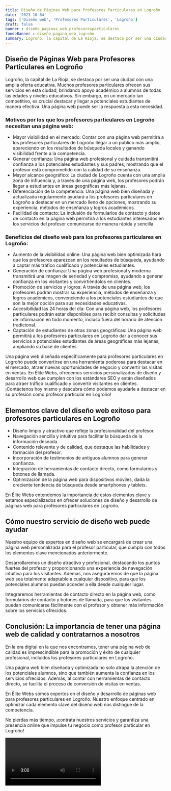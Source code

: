 ```yaml
---
title: Diseño de Páginas Web para Profesores Particulares en Logroño
date: '2023-10-04'
tags: ['Diseño web', 'Profesores Particulares', 'Logroño']
draft: false
banner : diseño_paginas_web_profesoresparticulares
fondoBanner : diseño_pagina_web_logroño
summary: Logroño, la capital de La Rioja, se destaca por ser una ciudad con una amplia oferta educativa. Muchos profesores particulares ofrecen sus servicios en esta ciudad, brindando apoyo académico a alumnos de todas las edades y niveles educativos. Sin embargo, en un mercado tan competitivo, es crucial destacar y llegar a potenciales estudiantes de manera efectiva. Una página web puede ser la respuesta a esta necesidad.
---
```


## Diseño de Páginas Web para Profesores Particulares en Logroño

Logroño, la capital de La Rioja, se destaca por ser una ciudad con una amplia oferta educativa. Muchos profesores particulares ofrecen sus servicios en esta ciudad, brindando apoyo académico a alumnos de todas las edades y niveles educativos. Sin embargo, en un mercado tan competitivo, es crucial destacar y llegar a potenciales estudiantes de manera efectiva. Una página web puede ser la respuesta a esta necesidad.

### Motivos por los que los profesores particulares en Logroño necesitan una página web:

- Mayor visibilidad en el mercado: Contar con una página web permitirá a los profesores particulares de Logroño llegar a un público más amplio, apareciendo en los resultados de búsqueda locales y ganando visibilidad frente a la competencia.
- Generar confianza: Una página web profesional y cuidada transmitirá confianza a los potenciales estudiantes y sus padres, mostrando que el profesor está comprometido con la calidad de su enseñanza.
- Mayor alcance geográfico: La ciudad de Logroño cuenta con una amplia zona de influencia y, a través de una página web, los profesores podrán llegar a estudiantes en áreas geográficas más lejanas.
- Diferenciación de la competencia: Una página web bien diseñada y actualizada regularmente ayudará a los profesores particulares en Logroño a destacar en un mercado lleno de opciones, mostrando su experiencia, métodos de enseñanza y logros académicos.
- Facilidad de contacto: La inclusión de formularios de contacto y datos de contacto en la página web permitirá a los estudiantes interesados en los servicios del profesor comunicarse de manera rápida y sencilla.

### Beneficios del diseño web para los profesores particulares en Logroño:

- Aumento de la visibilidad online: Una página web bien optimizada hará que los profesores aparezcan en los resultados de búsqueda, ayudando a captar más tráfico cualificado y potenciales estudiantes.
- Generación de confianza: Una página web profesional y moderna transmitirá una imagen de seriedad y compromiso, ayudando a generar confianza en los visitantes y convirtiéndolos en clientes.
- Promoción de servicios y logros: A través de una página web, los profesores podrán mostrar su experiencia, métodos de enseñanza y logros académicos, convenciendo a los potenciales estudiantes de que son la mejor opción para sus necesidades educativas.
- Accesibilidad las 24 horas del día: Con una página web, los profesores particulares podrán estar disponibles para recibir consultas y solicitudes de información en todo momento, incluso fuera del horario de atención tradicional.
- Captación de estudiantes de otras zonas geográficas: Una página web permitirá a los profesores particulares en Logroño dar a conocer sus servicios a potenciales estudiantes de áreas geográficas más lejanas, ampliando su base de clientes.

Una página web diseñada específicamente para profesores particulares en Logroño puede convertirse en una herramienta poderosa para destacar en el mercado, atraer nuevas oportunidades de negocio y convertir las visitas en ventas. En Élite Webs, ofrecemos servicios personalizados de diseño y desarrollo web que cumplen con los estándares SEO y están diseñados para atraer tráfico cualificado y convertir visitantes en clientes. ¡Contáctenos hoy mismo y descubra cómo podemos ayudarle a destacar en su profesión como profesor particular en Logroño!

<GifSeo />

<Cta />

## Elementos clave del diseño web exitoso para profesores particulares en Logroño

- Diseño limpio y atractivo que refleje la profesionalidad del profesor.
- Navegación sencilla y intuitiva para facilitar la búsqueda de la información deseada.
- Contenido relevante y de calidad, que destaque las habilidades y formación del profesor.
- Incorporación de testimonios de antiguos alumnos para generar confianza.
- Integración de herramientas de contacto directo, como formularios y botones de llamada.
- Optimización de la página web para dispositivos móviles, dada la creciente tendencia de búsqueda desde smartphones y tablets.

En Élite Webs entendemos la importancia de estos elementos clave y estamos especializados en ofrecer soluciones de diseño y desarrollo de páginas web para profesores particulares en Logroño.

## Cómo nuestro servicio de diseño web puede ayudar

Nuestro equipo de expertos en diseño web se encargará de crear una página web personalizada para el profesor particular, que cumpla con todos los elementos clave mencionados anteriormente.

Desarrollaremos un diseño atractivo y profesional, destacando los puntos fuertes del profesor y proporcionando una experiencia de navegación intuitiva para los visitantes. Además, nos aseguraremos de que la página web sea totalmente adaptable a cualquier dispositivo, para que los potenciales alumnos puedan acceder a ella desde cualquier lugar.

Integraremos herramientas de contacto directo en la página web, como formularios de contacto y botones de llamada, para que los visitantes puedan comunicarse fácilmente con el profesor y obtener más información sobre los servicios ofrecidos.

## Conclusión: La importancia de tener una página web de calidad y contratarnos a nosotros

En la era digital en la que nos encontramos, tener una página web de calidad es imprescindible para la promoción y éxito de cualquier profesional, incluidos los profesores particulares en Logroño.

Una página web bien diseñada y optimizada no solo atrapa la atención de los potenciales alumnos, sino que también aumenta la confianza en los servicios ofrecidos. Además, al contar con herramientas de contacto directo, se facilita el proceso de conversión de visitas en ventas.

En Élite Webs somos expertos en el diseño y desarrollo de páginas web para profesores particulares en Logroño. Nuestro enfoque centrado en optimizar cada elemento clave del diseño web nos distingue de la competencia.

No pierdas más tiempo, ¡contrata nuestros servicios y garantiza una presencia online que impulse tu negocio como profesor particular en Logroño!

<Video />

<CtaBot job='Profesores Particulares' city='Logroño'/>

<Gmaps query='Logroño+españa+maps' />